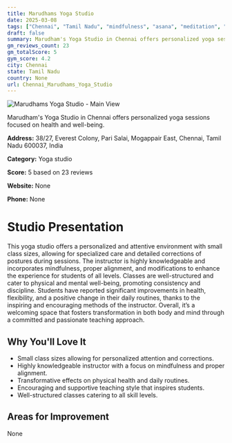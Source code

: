 ```yaml
---
title: Marudhams Yoga Studio
date: 2025-03-08
tags: ["Chennai", "Tamil Nadu", "mindfulness", "asana", "meditation", "personalized", "supportive", "Chennai"]  
draft: false
summary: Marudham's Yoga Studio in Chennai offers personalized yoga sessions focused on health and well-being.
gm_reviews_count: 23
gm_totalScore: 5
gym_score: 4.2
city: Chennai
state: Tamil Nadu
country: None
url: Chennai_Marudhams_Yoga_Studio
---
```


<div className="aspect-[16/9] relative my-8">
  <img 
    src="https://streetviewpixels-pa.googleapis.com/v1/thumbnail?panoid=otzMiXPGuJFfaoRwV0NWWQ&cb_client=search.gws-prod.gps&w=408&h=240&yaw=177.32158&pitch=0&thumbfov=100"
    alt="Marudhams Yoga Studio - Main View"
    className="object-cover absolute inset-0 w-full h-full rounded-lg"
  />
</div>

Marudham's Yoga Studio in Chennai offers personalized yoga sessions focused on health and well-being.

**Address:** 38/27, Everest Colony, Pari Salai, Mogappair East, Chennai, Tamil Nadu 600037, India

**Category:** Yoga studio

**Score:** 5 based on 23 reviews

**Website:** None

**Phone:** None

# Studio Presentation

This yoga studio offers a personalized and attentive environment with small class sizes, allowing for specialized care and detailed corrections of postures during sessions. The instructor is highly knowledgeable and incorporates mindfulness, proper alignment, and modifications to enhance the experience for students of all levels. Classes are well-structured and cater to physical and mental well-being, promoting consistency and discipline. Students have reported significant improvements in health, flexibility, and a positive change in their daily routines, thanks to the inspiring and encouraging methods of the instructor. Overall, it’s a welcoming space that fosters transformation in both body and mind through a committed and passionate teaching approach.



## Why You'll Love It

- Small class sizes allowing for personalized attention and corrections.
- Highly knowledgeable instructor with a focus on mindfulness and proper alignment.
- Transformative effects on physical health and daily routines.
- Encouraging and supportive teaching style that inspires students.
- Well-structured classes catering to all skill levels.

## Areas for Improvement

None

<div className="grid grid-cols-1 xl:grid-cols-2 gap-4 my-8">

</div>
